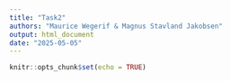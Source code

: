 ```yaml
---
title: "Task2"
authors: "Maurice Wegerif & Magnus Stavland Jakobsen"
output: html_document
date: "2025-05-05"
---
```


```r
knitr::opts_chunk$set(echo = TRUE)
```

```r

```

